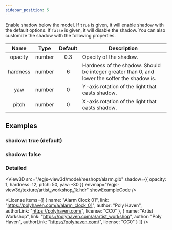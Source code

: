 ```yaml
---
sidebar_position: 5
---
```



<OptionDescriptor type="boolean | ShadowOptions" defaultVal="true" />

Enable shadow below the model.
If `true` is given, it will enable shadow with the default options.
If `false` is given, it will disable the shadow.
You can also customize the shadow with the following properties.

|Name|Type|Default|Description|
|:---:|:---:|:---:|---|
|opacity|number|0.3|Opacity of the shadow.|
|hardness|number|6|Hardness of the shadow. Should be integer greater than 0, and lower the softer the shadow is.|
|yaw|number|0|Y-axis rotation of the light that casts shadow.|
|pitch|number|0|X-axis rotation of the light that casts shadow.|

## Examples
### shadow: true (default)
<View3D src="/egjs-view3d/model/meshopt/alarm.glb" shadow={true} envmap="/egjs-view3d/texture/artist_workshop_1k.hdr" showExampleCode />

### shadow: false
<View3D src="/egjs-view3d/model/meshopt/alarm.glb" shadow={false} envmap="/egjs-view3d/texture/artist_workshop_1k.hdr" showExampleCode />

### Detailed
<View3D src="/egjs-view3d/model/meshopt/alarm.glb" shadow={{
  opacity: 1,
  hardness: 12,
  pitch: 50,
  yaw: -30
}} envmap="/egjs-view3d/texture/artist_workshop_1k.hdr" showExampleCode />

<License items={[
  {
    name: "Alarm Clock 01",
    link: "https://polyhaven.com/a/alarm_clock_01",
    author: "Poly Haven",
    authorLink: "https://polyhaven.com/",
    license: "CC0"
  },
  {
    name: "Artist Workshop",
    link: "https://polyhaven.com/a/artist_workshop",
    author: "Poly Haven",
    authorLink: "https://polyhaven.com/",
    license: "CC0"
  }
]} />
